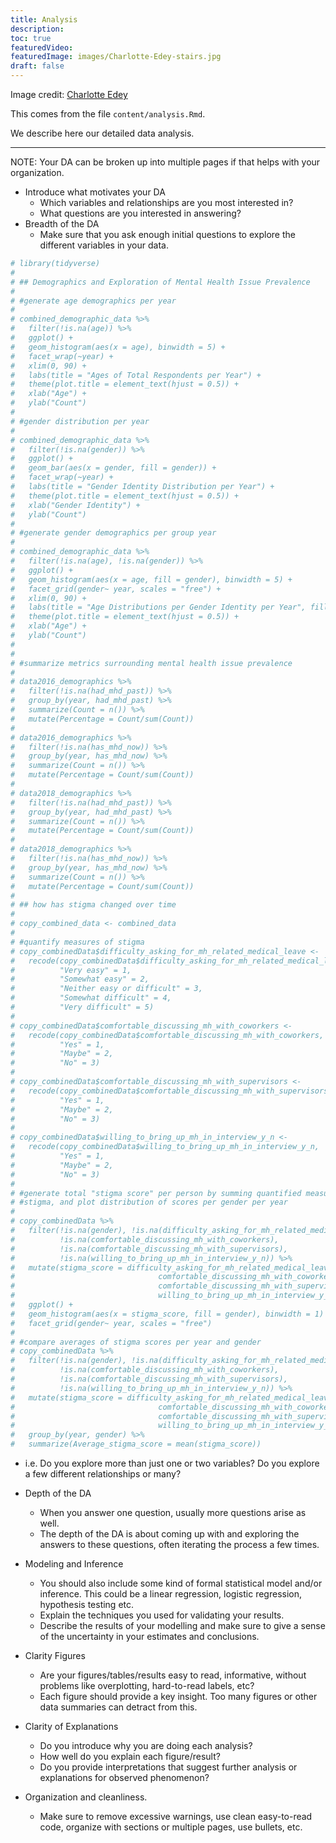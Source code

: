 ```yaml
---
title: Analysis
description:
toc: true
featuredVideo:  
featuredImage: images/Charlotte-Edey-stairs.jpg
draft: false
---
```


Image credit: [Charlotte Edey](https://www.charlotteedey.com/)

This comes from the file `content/analysis.Rmd`.

We describe here our detailed data analysis.

-------

NOTE: Your DA can be broken up into multiple pages if that helps with your organization.

* Introduce what motivates your DA
  * Which variables and relationships are you most interested in?
  * What questions are you interested in answering?
  
* Breadth of the DA
  * Make sure that you ask enough initial questions to explore the different variables in your data.
  
```r
# library(tidyverse)
# 
# ## Demographics and Exploration of Mental Health Issue Prevalence
# 
# #generate age demographics per year
# 
# combined_demographic_data %>%
#   filter(!is.na(age)) %>%
#   ggplot() +
#   geom_histogram(aes(x = age), binwidth = 5) +
#   facet_wrap(~year) +
#   xlim(0, 90) +
#   labs(title = "Ages of Total Respondents per Year") +
#   theme(plot.title = element_text(hjust = 0.5)) +
#   xlab("Age") +
#   ylab("Count")
# 
# #gender distribution per year
# 
# combined_demographic_data %>%
#   filter(!is.na(gender)) %>%
#   ggplot() +
#   geom_bar(aes(x = gender, fill = gender)) +
#   facet_wrap(~year) +
#   labs(title = "Gender Identity Distribution per Year") +
#   theme(plot.title = element_text(hjust = 0.5)) +
#   xlab("Gender Identity") +
#   ylab("Count")
# 
# #generate gender demographics per group year
# 
# combined_demographic_data %>%
#   filter(!is.na(age), !is.na(gender)) %>%
#   ggplot() +
#   geom_histogram(aes(x = age, fill = gender), binwidth = 5) +
#   facet_grid(gender~ year, scales = "free") +
#   xlim(0, 90) +
#   labs(title = "Age Distributions per Gender Identity per Year", fill = "Gender Identity") +
#   theme(plot.title = element_text(hjust = 0.5)) +
#   xlab("Age") +
#   ylab("Count")
# 
# 
# #summarize metrics surrounding mental health issue prevalence
# 
# data2016_demographics %>%
#   filter(!is.na(had_mhd_past)) %>%
#   group_by(year, had_mhd_past) %>%
#   summarize(Count = n()) %>%
#   mutate(Percentage = Count/sum(Count))
# 
# data2016_demographics %>%
#   filter(!is.na(has_mhd_now)) %>%
#   group_by(year, has_mhd_now) %>%
#   summarize(Count = n()) %>%
#   mutate(Percentage = Count/sum(Count))
# 
# data2018_demographics %>%
#   filter(!is.na(had_mhd_past)) %>%
#   group_by(year, had_mhd_past) %>%
#   summarize(Count = n()) %>%
#   mutate(Percentage = Count/sum(Count))
# 
# data2018_demographics %>%
#   filter(!is.na(has_mhd_now)) %>%
#   group_by(year, has_mhd_now) %>%
#   summarize(Count = n()) %>%
#   mutate(Percentage = Count/sum(Count))
# 
# ## how has stigma changed over time
# 
# copy_combined_data <- combined_data
# 
# #quantify measures of stigma
# copy_combinedData$difficulty_asking_for_mh_related_medical_leave <- 
#   recode(copy_combinedData$difficulty_asking_for_mh_related_medical_leave,
#          "Very easy" = 1, 
#          "Somewhat easy" = 2,
#          "Neither easy or difficult" = 3,
#          "Somewhat difficult" = 4,
#          "Very difficult" = 5)
# 
# copy_combinedData$comfortable_discussing_mh_with_coworkers <- 
#   recode(copy_combinedData$comfortable_discussing_mh_with_coworkers,
#          "Yes" = 1, 
#          "Maybe" = 2,
#          "No" = 3)
# 
# copy_combinedData$comfortable_discussing_mh_with_supervisors <- 
#   recode(copy_combinedData$comfortable_discussing_mh_with_supervisors,
#          "Yes" = 1, 
#          "Maybe" = 2,
#          "No" = 3)
# 
# copy_combinedData$willing_to_bring_up_mh_in_interview_y_n <- 
#   recode(copy_combinedData$willing_to_bring_up_mh_in_interview_y_n,
#          "Yes" = 1, 
#          "Maybe" = 2,
#          "No" = 3)
# 
# #generate total "stigma score" per person by summing quantified measures of 
# #stigma, and plot distribution of scores per gender per year
# 
# copy_combinedData %>% 
#   filter(!is.na(gender), !is.na(difficulty_asking_for_mh_related_medical_leave),
#          !is.na(comfortable_discussing_mh_with_coworkers),
#          !is.na(comfortable_discussing_mh_with_supervisors),
#          !is.na(willing_to_bring_up_mh_in_interview_y_n)) %>% 
#   mutate(stigma_score = difficulty_asking_for_mh_related_medical_leave +
#                                comfortable_discussing_mh_with_coworkers +
#                                comfortable_discussing_mh_with_supervisors +
#                                willing_to_bring_up_mh_in_interview_y_n) %>% 
#   ggplot() +
#   geom_histogram(aes(x = stigma_score, fill = gender), binwidth = 1) +
#   facet_grid(gender~ year, scales = "free")
# 
# #compare averages of stigma scores per year and gender
# copy_combinedData %>% 
#   filter(!is.na(gender), !is.na(difficulty_asking_for_mh_related_medical_leave),
#          !is.na(comfortable_discussing_mh_with_coworkers),
#          !is.na(comfortable_discussing_mh_with_supervisors),
#          !is.na(willing_to_bring_up_mh_in_interview_y_n)) %>% 
#   mutate(stigma_score = difficulty_asking_for_mh_related_medical_leave +
#                                comfortable_discussing_mh_with_coworkers +
#                                comfortable_discussing_mh_with_supervisors +
#                                willing_to_bring_up_mh_in_interview_y_n) %>% 
#   group_by(year, gender) %>% 
#   summarize(Average_stigma_score = mean(stigma_score))

```
  
  
  
  
  
  
  
  
  
  * i.e. Do you explore more than just one or two variables? Do you explore a few different relationships or many?
  
  
* Depth of the DA
  * When you answer one question, usually more questions arise as well. 
  * The depth of the DA is about coming up with and exploring the answers to these questions, often iterating the process a few times.
  
  
* Modeling and Inference 
  * You should also include some kind of formal statistical model and/or inference. This could be a linear regression, logistic regression, hypothesis testing etc.
  * Explain the techniques you used for validating your results.
  * Describe the results of your modelling and make sure to give a sense of the uncertainty in your estimates and conclusions.
  
  
* Clarity Figures
  * Are your figures/tables/results easy to read, informative, without problems like overplotting, hard-to-read labels, etc?
  * Each figure should provide a key insight. Too many figures or other data summaries can detract from this.
  
  
* Clarity of Explanations
  * Do you introduce why you are doing each analysis?
  * How well do you explain each figure/result?
  * Do you provide interpretations that suggest further analysis or explanations for observed phenomenon?
* Organization and cleanliness.
  * Make sure to remove excessive warnings, use clean easy-to-read code, organize with sections or multiple pages, use bullets, etc.